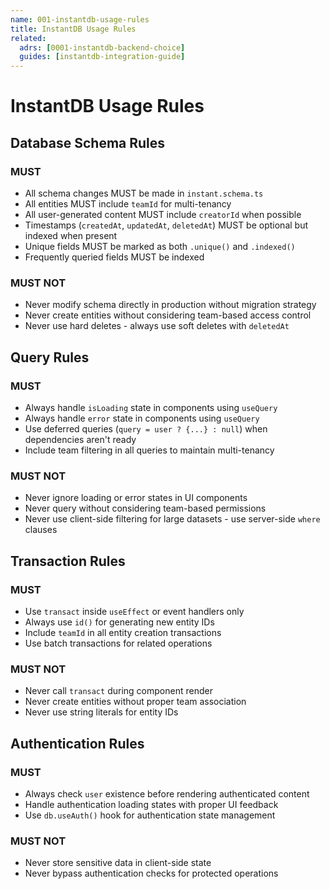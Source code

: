 ```yaml
---
name: 001-instantdb-usage-rules
title: InstantDB Usage Rules
related:
  adrs: [0001-instantdb-backend-choice]
  guides: [instantdb-integration-guide]
---
```


# InstantDB Usage Rules

## Database Schema Rules

### MUST
- All schema changes MUST be made in `instant.schema.ts`
- All entities MUST include `teamId` for multi-tenancy
- All user-generated content MUST include `creatorId` when possible
- Timestamps (`createdAt`, `updatedAt`, `deletedAt`) MUST be optional but indexed when present
- Unique fields MUST be marked as both `.unique()` and `.indexed()`
- Frequently queried fields MUST be indexed

### MUST NOT
- Never modify schema directly in production without migration strategy
- Never create entities without considering team-based access control
- Never use hard deletes - always use soft deletes with `deletedAt`

## Query Rules

### MUST
- Always handle `isLoading` state in components using `useQuery`
- Always handle `error` state in components using `useQuery`
- Use deferred queries (`query = user ? {...} : null`) when dependencies aren't ready
- Include team filtering in all queries to maintain multi-tenancy

### MUST NOT
- Never ignore loading or error states in UI components
- Never query without considering team-based permissions
- Never use client-side filtering for large datasets - use server-side `where` clauses

## Transaction Rules

### MUST
- Use `transact` inside `useEffect` or event handlers only
- Always use `id()` for generating new entity IDs
- Include `teamId` in all entity creation transactions
- Use batch transactions for related operations

### MUST NOT
- Never call `transact` during component render
- Never create entities without proper team association
- Never use string literals for entity IDs

## Authentication Rules

### MUST
- Always check `user` existence before rendering authenticated content
- Handle authentication loading states with proper UI feedback
- Use `db.useAuth()` hook for authentication state management

### MUST NOT
- Never store sensitive data in client-side state
- Never bypass authentication checks for protected operations
